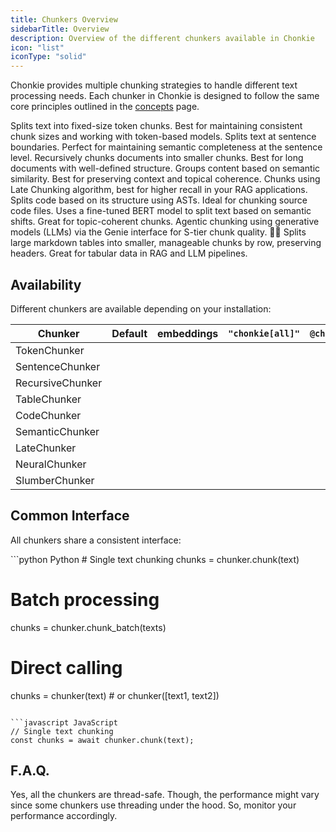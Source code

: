 ```yaml
---
title: Chunkers Overview
sidebarTitle: Overview
description: Overview of the different chunkers available in Chonkie
icon: "list"
iconType: "solid"
---
```


Chonkie provides multiple chunking strategies to handle different text processing needs. Each chunker in Chonkie is designed to follow the same core principles outlined in the [concepts](/common/concepts) page.

<CardGroup cols={2}>
  <Card title="TokenChunker" icon="scissors" href="/oss/chunkers/token-chunker">
    Splits text into fixed-size token chunks. Best for maintaining consistent
    chunk sizes and working with token-based models.
  </Card>
  <Card
    title="SentenceChunker"
    icon="align-left"
    href="/oss/chunkers/sentence-chunker"
  >
    Splits text at sentence boundaries. Perfect for maintaining semantic
    completeness at the sentence level.
  </Card>
  <Card
    title="RecursiveChunker"
    icon="chart-tree-map"
    href="/oss/chunkers/recursive-chunker"
  >
    Recursively chunks documents into smaller chunks. Best for long documents
    with well-defined structure.
  </Card>
  <Card
    title="SemanticChunker"
    icon="magnet"
    href="/oss/chunkers/semantic-chunker"
  >
    Groups content based on semantic similarity. Best for preserving context and
    topical coherence.
  </Card>
  <Card title="LateChunker" icon="clock" href="/oss/chunkers/late-chunker">
    Chunks using Late Chunking algorithm, best for higher recall in your RAG
    applications.
  </Card>
  <Card title="CodeChunker" icon="laptop" href="/oss/chunkers/code-chunker">
    Splits code based on its structure using ASTs. Ideal for chunking source
    code files.
  </Card>
  <Card title="NeuralChunker" icon="brain" href="/oss/chunkers/neural-chunker">
    Uses a fine-tuned BERT model to split text based on semantic shifts. Great
    for topic-coherent chunks.
  </Card>
  <Card
    title="SlumberChunker"
    icon="wand-magic-sparkles"
    href="/oss/chunkers/slumber-chunker"
  >
    Agentic chunking using generative models (LLMs) via the Genie interface for
    S-tier chunk quality. 🦛🧞
  </Card>
  <Card
    title="TableChunker"
    icon="table-cells"
    href="/oss/chunkers/table-chunker"
  >
    Splits large markdown tables into smaller, manageable chunks by row,
    preserving headers. Great for tabular data in RAG and LLM pipelines.
  </Card>
</CardGroup>

## Availability

Different chunkers are available depending on your installation:

| Chunker          |                        Default                         |                       embeddings                       |                    `"chonkie[all]"`                    |                   `@chonkiejs/core`                    |                          API                           |
| ---------------- | :----------------------------------------------------: | :----------------------------------------------------: | :----------------------------------------------------: | :----------------------------------------------------: | :----------------------------------------------------: |
| TokenChunker     | <Icon icon="check" color="#005c00" iconType="solid" /> | <Icon icon="check" color="#005c00" iconType="solid" /> | <Icon icon="check" color="#005c00" iconType="solid" /> | <Icon icon="check" color="#005c00" iconType="solid" /> | <Icon icon="check" color="#005c00" iconType="solid" /> |
| SentenceChunker  | <Icon icon="check" color="#005c00" iconType="solid" /> | <Icon icon="check" color="#005c00" iconType="solid" /> | <Icon icon="check" color="#005c00" iconType="solid" /> |   <Icon icon="x" color="#ff0000" iconType="solid" />   | <Icon icon="check" color="#005c00" iconType="solid" /> |
| RecursiveChunker | <Icon icon="check" color="#005c00" iconType="solid" /> | <Icon icon="check" color="#005c00" iconType="solid" /> | <Icon icon="check" color="#005c00" iconType="solid" /> | <Icon icon="check" color="#005c00" iconType="solid" /> | <Icon icon="check" color="#005c00" iconType="solid" /> |
| TableChunker     | <Icon icon="check" color="#005c00" iconType="solid" /> | <Icon icon="check" color="#005c00" iconType="solid" /> | <Icon icon="check" color="#005c00" iconType="solid" /> |   <Icon icon="x" color="#ff0000" iconType="solid" />   | <Icon icon="check" color="#005c00" iconType="solid" /> |
| CodeChunker      |   <Icon icon="x" color="#ff0000" iconType="solid" />   | <Icon icon="check" color="#005c00" iconType="solid" /> | <Icon icon="check" color="#005c00" iconType="solid" /> |   <Icon icon="x" color="#ff0000" iconType="solid" />   | <Icon icon="check" color="#005c00" iconType="solid" /> |
| SemanticChunker  |   <Icon icon="x" color="#ff0000" iconType="solid" />   | <Icon icon="check" color="#005c00" iconType="solid" /> | <Icon icon="check" color="#005c00" iconType="solid" /> |   <Icon icon="x" color="#ff0000" iconType="solid" />   | <Icon icon="check" color="#005c00" iconType="solid" /> |
| LateChunker      |   <Icon icon="x" color="#ff0000" iconType="solid" />   | <Icon icon="check" color="#005c00" iconType="solid" /> | <Icon icon="check" color="#005c00" iconType="solid" /> |   <Icon icon="x" color="#ff0000" iconType="solid" />   | <Icon icon="check" color="#005c00" iconType="solid" /> |
| NeuralChunker    |   <Icon icon="x" color="#ff0000" iconType="solid" />   | <Icon icon="check" color="#005c00" iconType="solid" /> | <Icon icon="check" color="#005c00" iconType="solid" /> |   <Icon icon="x" color="#ff0000" iconType="solid" />   | <Icon icon="check" color="#005c00" iconType="solid" /> |
| SlumberChunker   |   <Icon icon="x" color="#ff0000" iconType="solid" />   | <Icon icon="check" color="#005c00" iconType="solid" /> | <Icon icon="check" color="#005c00" iconType="solid" /> |   <Icon icon="x" color="#ff0000" iconType="solid" />   | <Icon icon="check" color="#005c00" iconType="solid" /> |

## Common Interface

All chunkers share a consistent interface:

<CodeGroup>
```python Python
# Single text chunking
chunks = chunker.chunk(text)

# Batch processing
chunks = chunker.chunk_batch(texts)

# Direct calling
chunks = chunker(text)  # or chunker([text1, text2])
```

```javascript JavaScript
// Single text chunking
const chunks = await chunker.chunk(text);
```

</CodeGroup>

## F.A.Q.

<AccordionGroup>
  <Accordion title="Are all the chunkers thread-safe?" icon="reel">
    Yes, all the chunkers are thread-safe. Though, the performance might vary
    since some chunkers use threading under the hood. So, monitor your
    performance accordingly.
  </Accordion>
</AccordionGroup>
